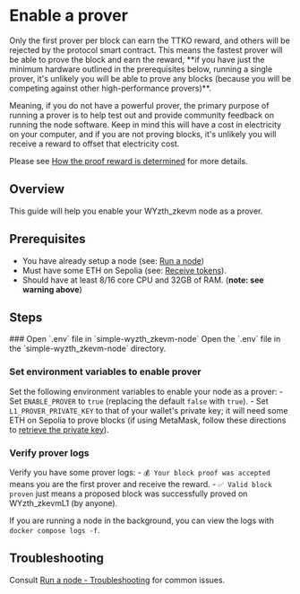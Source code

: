 
# Enable a prover

<Callout>
Only the first prover per block can earn the TTKO reward, and others will be rejected by the protocol smart contract. This means the fastest prover will be able to prove the block and earn the reward, **if you have just the minimum hardware outlined in the prerequisites below, running a single prover, it's unlikely you will be able to prove any blocks (because you will be competing against other high-performance provers)**.

Meaning, if you do not have a powerful prover, the primary purpose of running a prover is to help test out and provide community feedback on running the node software. Keep in mind this will have a cost in electricity on your computer, and if you are not proving blocks, it's unlikely you will receive a reward to offset that electricity cost.

Please see [How the proof reward is determined](/docs/concepts/proving#how-the-proof-reward-is-determined) for more details.
</Callout>

## Overview

This guide will help you enable your WYzth_zkevm node as a prover.

## Prerequisites
- You have already setup a node (see: [Run a node](/docs/guides/run-a-node))
- Must have some ETH on Sepolia (see: [Receive tokens](/docs/guides/receive-tokens)).
- Should have at least 8/16 core CPU and 32GB of RAM. (**note: see warning above**)


## Steps

<Steps>
### Open `.env` file in `simple-wyzth_zkevm-node`
Open the `.env` file in the `simple-wyzth_zkevm-node` directory.

### Set environment variables to enable prover
Set the following environment variables to enable your node as a prover: 
    - Set `ENABLE_PROVER` to `true` (replacing the default `false` with `true`). 
    - Set `L1_PROVER_PRIVATE_KEY` to that of your wallet's private key; it will need some ETH on Sepolia to prove blocks (if using MetaMask, follow these directions to [retrieve the private key](https://metamask.zendesk.com/hc/en-us/articles/360015289632-How-to-export-an-account-s-private-key)).

### Verify prover logs
Verify you have some prover logs:
    - `💰 Your block proof was accepted` means you are the first prover and receive the reward.
    - `✅ Valid block proven` just means a proposed block was successfully proved on WYzth_zkevmL1 (by anyone).

If you are running a node in the background, you can view the logs with `docker compose logs -f`.
</Steps>

## Troubleshooting
Consult [Run a node - Troubleshooting](/docs/guides/run-a-node#troubleshooting) for common issues.

